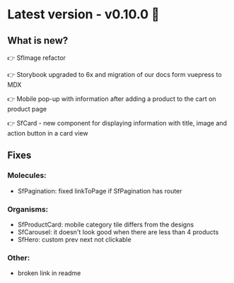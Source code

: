 
<Meta title="Releases/v0.10.0" />

# Latest version - v0.10.0 🎉

## What is new?

👉 SfImage refactor

👉 Storybook upgraded to 6x and migration of our docs form vuepress to MDX

👉 Mobile pop-up with information after adding a product to the cart on product page

👉 SfCard - new component for displaying information with title, image and action button in a card view

## Fixes

### Molecules:

- SfPagination: fixed linkToPage if SfPagination has router


### Organisms:

- SfProductCard: mobile category tile differs from the designs
- SfCarousel: it doesn't look good when there are less than 4 products
- SfHero: custom prev next not clickable


### Other:

- broken link in readme
